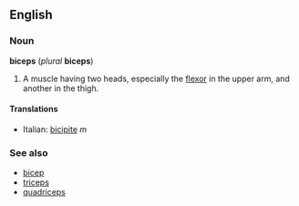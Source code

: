 ==English==
===Noun===
'''biceps''' (''plural'' '''biceps''')

#A muscle having two heads, especially the [[flexor]] in the upper arm, and another in the thigh.

====Translations====
*Italian: [[bicipite]] ''m''

===See also===
*[[bicep]]
*[[triceps]]
*[[quadriceps]]